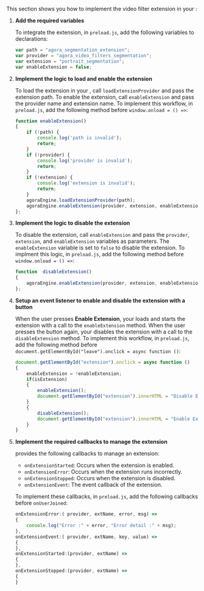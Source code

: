 <PlatformWrapper platform="electron">

This section shows you how to implement the video filter extension in your <Vpl k ="CLIENT"/>:

1. **Add the required variables**

   To integrate the extension, in `preload.js`, add the following variables to declarations:

   ```javascript
   var path = "agora_segmentation_extension";
   var provider = "agora_video_filters_segmentation";
   var extension = "portrait_segmentation";
   var enableExtension = false;
   ```

2.  **Implement the logic to load and enable the extension**

    To load the extension in your <Vpl k= "CLIENT"/>, call `loadExtensionProvider` and pass the extension path. To enable the extension, call `enableExtension` and pass the provider name and extension name. To implement this workflow, in `preload.js`, add the following method before `window.onload = () =>`:

    ``` javascript
    function enableExtension()
    {
        if (!path) {
            console.log('path is invalid');
            return;
        }
        if (!provider) {
            console.log('provider is invalid');
            return;
        }
        if (!extension) {
            console.log('extension is invalid');
            return;
        }
        agoraEngine.loadExtensionProvider(path);
        agoraEngine.enableExtension(provider, extension, enableExtension);
    };
    ```

2. **Implement the logic to disable the extension**

    To disable the extension, call `enableExtension` and pass the `provider`, `extension`, and `enableExtension` variables as parameters. The `enableExtension` variable is set to `false` to disable the extension. To implment this logic, in `preload.js`, add the following method before `window.onload = () =>`:

    ```javascript
    function  disableExtension() 
    {
        agoraEngine.enableExtension(provider, extension, enableExtension);
    };
    ```

3. **Setup an event listener to enable and disable the extension with a button**

   When the user presses **Enable Extension**, your <Vpl k= "CLIENT"/> loads and starts the extension with a call to the `enableExtension` method. When the user presses the button again, your <Vpl k= "CLIENT"/> disables the extension with a call to the `disableExtension` method. To implement this workflow, in `preload.js`, add the following method before `document.getElementById("leave").onclick = async function ()`:

    ```javascript
    document.getElementById("extension").onclick = async function ()
    {
        enableExtension = !enableExtension;
        if(isExtension)
        {
            enableExtension();
            document.getElementById("extension").innerHTML = "Disable Extension";
        }
        {
            disableExtension();
            document.getElementById("extension").innerHTML = "Enable Extension";
        }
    }
    ```
4. **Implement the required callbacks to manage the extension**

    <Vg k = "VSDK"/> provides the following callbacks to manage an extension:

    * `onExtensionStarted`: Occurs when the extension is enabled.
    * `onExtensionError`: Occurs when the extension runs incorrectly.
    * `onExtensionStopped`: Occurs when the extension is disabled.
    * `onExtensionEvent`: The event callback of the extension.

    To implement these callbacks, in `preload.js`, add the following callbacks before `onUserJoined`:

    ```javascript
    onExtensionError:( provider, extName, error, msg) =>
    {
        console.log("Error :" + error, "Error detail :" + msg);  
    },
    onExtensionEvent:( provider, extName, key, value) =>
    {
    },
    onExtensionStarted:(provider, extName) =>
    {
    },
    onExtensionStopped:(provider, extName) =>
    {
    }
    ```
</PlatformWrapper>
